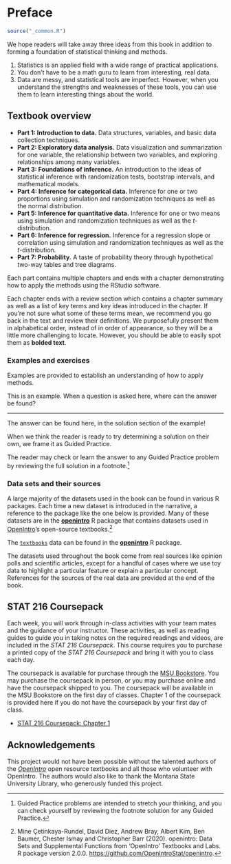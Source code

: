# Preface {.unnumbered}

```r
source("_common.R")
```

We hope readers will take away three ideas from this book in addition to forming a foundation of statistical thinking and methods.

1. Statistics is an applied field with a wide range of practical applications.
2. You don't have to be a math guru to learn from interesting, real data.
3. Data are messy, and statistical tools are imperfect. However, when you understand the strengths and weaknesses of these tools, you can use them to learn interesting things about the world.

## Textbook overview {-}

- **Part 1: Introduction to data.** Data structures, variables, and basic data collection techniques.
- **Part 2: Exploratory data analysis.** Data visualization and summarization for one variable, the relationship between two variables, and exploring relationships among many variables.
- **Part 3: Foundations of inference.** An introduction to the ideas of statistical inference with randomization tests, bootstrap intervals, and mathematical models.
- **Part 4: Inference for categorical data.** Inference for one or two proportions using simulation and randomization techniques as well as the normal distribution.
- **Part 5: Inference for quantitative data.** Inference for one or two means using simulation and randomization techniques as well as the $t$-distribution.
- **Part 6: Inference for regression.** Inference for a regression slope or correlation using simulation and randomization techniques as well as the $t$-distribution.
- **Part 7: Probability.** A taste of probability theory through hypothetical two-way tables and tree diagrams.

Each part contains multiple chapters and ends with a chapter demonstrating how to apply the methods using the RStudio software.

Each chapter ends with a review section which contains a chapter summary as well as a list of key terms and key ideas introduced in the chapter.
If you're not sure what some of these terms mean, we recommend you go back in the text and review their definitions.
We purposefully present them in alphabetical order, instead of in order of appearance, so they will be a little more challenging to locate.
However, you should be able to easily spot them as **bolded text**.

### Examples and exercises {.unnumbered}

Examples are provided to establish an understanding of how to apply methods.

::: {.workedexample data-latex=""}
This is an example.
When a question is asked here, where can the answer be found?

------------------------------------------------------------------------

The answer can be found here, in the solution section of the example!
:::

When we think the reader is ready to try determining a solution on their own, we frame it as Guided Practice.

::: {.guidedpractice data-latex=""}
The reader may check or learn the answer to any Guided Practice problem by reviewing the full solution in a footnote.[^preface-1]
:::

[^preface-1]: Guided Practice problems are intended to stretch your thinking, and you can check yourself by reviewing the footnote solution for any Guided Practice.


### Data sets and their sources {.unnumbered}

A large majority of the datasets used in the book can be found in various R packages.
Each time a new dataset is introduced in the narrative, a reference to the package like the one below is provided.
Many of these datasets are in the [**openintro**](http://openintrostat.github.io/openintro) R package that contains datasets used in [OpenIntro](https://www.openintro.org/)'s open-source textbooks.[^preface-2]

[^preface-2]: Mine Çetinkaya-Rundel, David Diez, Andrew Bray, Albert Kim, Ben Baumer, Chester Ismay and Christopher Barr (2020).
    openintro: Data Sets and Supplemental Functions from 'OpenIntro' Textbooks and Labs.
    R package version 2.0.0.
    <https://github.com/OpenIntroStat/openintro>.

::: {.data data-latex=""}
The [`textbooks`](http://openintrostat.github.io/openintro/reference/textbooks.html) data can be found in the [**openintro**](http://openintrostat.github.io/openintro) R package.
:::

The datasets used throughout the book come from real sources like opinion polls and scientific articles, except for a handful of cases where we use toy data to highlight a particular feature or explain a particular concept.
References for the sources of the real data are provided at the end of the book.

## STAT 216 Coursepack {-}

Each week, you will work through in-class activities with your team mates and the guidance of your instructor. These activities, as well as reading guides to guide you in taking notes on the required readings and videos, are included in the _STAT 216 Coursepack_. This course requires you to purchase a printed copy of the _STAT 216 Coursepack_ and bring it with you to class each day. 

The coursepack is available for purchase through the [MSU Bookstore](https://www.msubookstore.org/). You may purchase the coursepack in person, or you may purchase online and have the coursepack shipped to you. The coursepack will be available in the MSU Bookstore on the first day of classes. Chapter 1 of the coursepack is provided here if you do not have the coursepack by your first day of class.

* [STAT 216 Coursepack: Chapter 1](Coursepack-Ch1.pdf)

## Acknowledgements {-}

This project would not have been possible without the talented authors
of the [*OpenIntro*](https://www.openintro.org/) open resource textbooks and all those who volunteer with OpenIntro. 
The authors would
also like to thank the Montana State University Library,
who generously funded this project.

